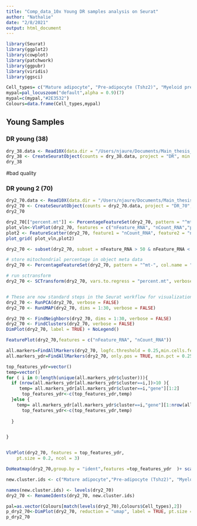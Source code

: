 ```yaml
---
title: "Comp_data_10x Young DR samples analysis on Seurat"
author: "Nathalie"
date: "2/8/2021"
output: html_document
---
```





```r
library(Seurat)
library(ggplot2)
library(cowplot)
library(patchwork)
library(ggpubr)
library(viridis)
library(ggsci)
```

```r
Cell_types= c("Mature adipocyte", "Pre-adipocyte (Tshz2)", "Myeloid precursors", "Stem cells", "Pre-adipocyte (Pdea5)", "Endothelial cells", "Muscle cells", "?")
mypal=pal_locuszoom("default",alpha = 0.9)(7)
mypal=c(mypal,"#2E3532")
Colours=data.frame(Cell_types,mypal)

```


## Young Samples

### DR young (38)

```r
dry_38.data <- Read10X(data.dir = "/Users/njaure/Documents/Main_thesis_project/10X_full_experiment_10.20/comp_data_10.20/38_dry/Solo.out/GeneFull/raw/")
dry_38 <- CreateSeuratObject(counts = dry_38.data, project = "DR", min.cells = 20, min.features = 80)
dry_38
```

#bad quality

### DR young 2 (70)

```r
dry2_70.data <- Read10X(data.dir = "/Users/njaure/Documents/Main_thesis_project/10X_full_experiment_10.20/comp_data_10.20/70_dry2/Solo.out/GeneFull/raw/")
dry2_70 <- CreateSeuratObject(counts = dry2_70.data, project = "DR_70", min.cells = 20, min.features = 80)
dry2_70
```


```r
dry2_70[["percent.mt"]] <- PercentageFeatureSet(dry2_70, pattern = "^mt-")
plot_vln<-VlnPlot(dry2_70, features = c("nFeature_RNA", "nCount_RNA","percent.mt"), ncol = 3)
plot2 <- FeatureScatter(dry2_70, feature1 = "nCount_RNA", feature2 = "nFeature_RNA")
plot_grid( plot_vln,plot2)
```

```r
dry2_70 <- subset(dry2_70, subset = nFeature_RNA > 50 & nFeature_RNA < 200 & nCount_RNA < 1000 & percent.mt < 1)

# store mitochondrial percentage in object meta data
dry2_70 <- PercentageFeatureSet(dry2_70, pattern = "^mt-", col.name = "percent.mt")

# run sctransform
dry2_70 <- SCTransform(dry2_70, vars.to.regress = "percent.mt", verbose = FALSE)


# These are now standard steps in the Seurat workflow for visualization and clustering
dry2_70 <- RunPCA(dry2_70, verbose = FALSE)
dry2_70 <- RunUMAP(dry2_70, dims = 1:30, verbose = FALSE)

dry2_70 <- FindNeighbors(dry2_70, dims = 1:30, verbose = FALSE)
dry2_70 <- FindClusters(dry2_70, verbose = FALSE)
DimPlot(dry2_70, label = TRUE) + NoLegend()
```




```r
FeaturePlot(dry2_70,features = c("nFeature_RNA", "nCount_RNA"))
```





```r
all.markers=FindAllMarkers(dry2_70, logfc.threshold = 0.25,min.cells.feature = 10,test.use = "roc",only.pos = TRUE)
all.markers_ydr=FindAllMarkers(dry2_70, only.pos = TRUE, min.pct = 0.25, logfc.threshold = 0.25,min.cells.feature = 50)

top_features_ydr=vector()
temp=vector()
for ( i in 0:length(unique(all.markers_ydr$cluster))){
  if (nrow(all.markers_ydr[all.markers_ydr$cluster==i,])>10 ){
     temp= all.markers_ydr[all.markers_ydr$cluster==i,"gene"][1:2]
      top_features_ydr<-c(top_features_ydr,temp)
  }else {
    temp= all.markers_ydr[all.markers_ydr$cluster==i,"gene"][1:nrow(all.markers_ydr[all.markers_ydr$cluster==i,])]
      top_features_ydr<-c(top_features_ydr,temp)
    
  }


}


VlnPlot(dry2_70, features = top_features_ydr, 
    pt.size = 0.2, ncol = 3)

```

```r

DoHeatmap(dry2_70,group.by = "ident",features =top_features_ydr  )+ scale_fill_viridis()

```


```r
new.cluster.ids <- c("Mature adipocyte","Pre-adipocyte (Tshz2)", "Myeloid precursors","Pre-adipocyte (Pdea5)")

names(new.cluster.ids) <- levels(dry2_70)
dry2_70 <- RenameIdents(dry2_70, new.cluster.ids)

pal=as.vector(Colours[match(levels(dry2_70),Colours$Cell_types),2])
p_dry2_70<-DimPlot(dry2_70, reduction = "umap", label = TRUE, pt.size = 0.5,cols=pal ) + NoLegend()
p_dry2_70

```


